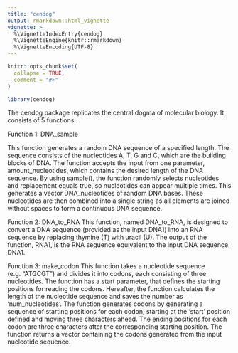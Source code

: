 ```yaml
---
title: "cendog"
output: rmarkdown::html_vignette
vignette: >
  %\VignetteIndexEntry{cendog}
  %\VignetteEngine{knitr::rmarkdown}
  %\VignetteEncoding{UTF-8}
---
```


```r
knitr::opts_chunk$set(
  collapse = TRUE,
  comment = "#>"
)
```

```r
library(cendog)
```

The cendog package replicates the central dogma of molecular biology. It consists of 5 functions. 

Function 1: DNA_sample

This function generates a random DNA sequence of a specified length. The sequence consists of the nucleotides A, T, G and C, which are the building blocks of DNA. The function accepts the input from one parameter, amount_nucleotides, which contains the desired length of the DNA sequence. By using sample(), the function randomly selects nucleotides and replacement equals true, so nucleotides can appear multiple times. This generates a vector DNA_nucleotides of random DNA bases. These nucleotides are then combined into a single string as all elements are joined without spaces to form a continuous DNA sequence.



Function 2: DNA_to_RNA
This function, named DNA_to_RNA, is designed to convert a DNA sequence (provided as the input DNA1) into an RNA sequence by replacing thymine (T) with uracil (U). The output of the function, RNA1, is the RNA sequence equivalent to the input DNA sequence, DNA1.



Function 3: make_codon
This function takes a nucleotide sequence (e.g. “ATGCGT”) and divides it into codons, each consisting of three nucleotides. The function has a start parameter, that defines the starting positions for reading the codons. Hereafter, the function calculates the length of the nucleotide sequence and saves the number as ‘num_nucleotides’. The function generates codons by generating a sequence of starting positions for each codon, starting at the ‘start’ position defined and moving three characters ahead. The ending positions for each codon are three characters after the corresponding starting position. The function returns a vector containing the codons generated from the input nucleotide sequence. 







